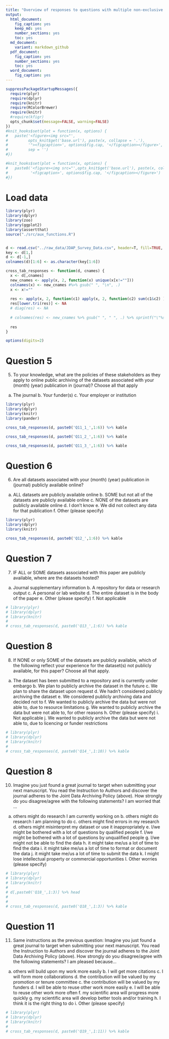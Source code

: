 ```yaml
---
title: "Overview of responses to questions with multiple non-exclusive options"
output:
  html_document:
    fig_caption: yes
    keep_md: yes
    number_sections: yes
    toc: yes
  md_document:
    variant: markdown_github
  pdf_document:
    fig_caption: yes
    number_sections: yes
    toc: yes
  word_document:
    fig_caption: yes
---
```



```r
suppressPackageStartupMessages({
  require(plyr)
  require(dplyr)
  require(knitr)
  require(RColorBrewer)
  require(knitr)
  #require(kfigr)
  opts_chunk$set(message=FALSE, warning=FALSE)
})
#knit_hooks$set(plot = function(x, options) {
#   paste('<figure><img src="',
#         opts_knit$get('base.url'), paste(x, collapse = '.'),
#         '"><figcaption>', options$fig.cap, '</figcaption></figure>',
#         sep = '')
#})

#knit_hooks$set(plot = function(x, options) {
#   paste0('<figure><img src="',opts_knit$get('base.url'), paste(x, collapse = '.'),'">',
#          '<figcaption>', options$fig.cap, '</figcaption></figure>')
#})

```

# Load data

```r

library(plyr)
library(dplyr)
library(zoo)
library(ggplot2)
library(assertthat)
source("./src/aux_functions.R")


d <- read.csv("../raw_data/JDAP_Survey_Data.csv", header=T, fill=TRUE, fileEncoding="UTF-8", as.is=T)
key <- d[1,]
d <- d[-1,]
colnames(d)[1:6] <- as.character(key[1:6])

cross_tab_responses <- function(d, cnames) {
  x <- d[,cnames]
  new_cnames <- apply(x, 2, function(x) unique(x[x!=""])) 
  colnames(x) <- new_cnames #%>% gsub(" ", "\n", .)
  x <- x!=""
  
  res <- apply(x, 2, function(c1) apply(x, 2, function(c2) sum(c1&c2) ))
  res[lower.tri(res)] <- NA
  # diag(res) <- NA
  
  # colnames(res) <- new_cnames %>% gsub(" ", " ", .) %>% sprintf("\"%s\"", .)
  
  res
}

```

```r
options(digits=2)

```


# Question 5

<!-- Field: Q11-->
5. To your knowledge, what are the policies of these stakeholders as they apply to online public archiving of the datasets associated with your (month) (year) publication in (journal)? Choose all that apply
  a.  The journal  <!-- Field: Q11_1 -->
	b.  Your funder(s)  <!-- Field: Q11_2 -->
	c.  Your employer or institution  <!-- Field: Q11_3 -->
  

```r

library(plyr)
library(dplyr)
library(knitr)
library(pander)

cross_tab_responses(d, paste0('Q11_1_',1:6)) %>% kable

cross_tab_responses(d, paste0('Q11_2_',1:6)) %>% kable

cross_tab_responses(d, paste0('Q11_3_',1:6)) %>% kable

```


# Question 6

<!-- Field: Q12 -->
6. Are all datasets associated with your (month) (year) publication in (journal) publicly available online?
  a.  ALL datasets are publicly available online   <!-- Field: Q12_1 -->
	b.  SOME but not all of the datasets are publicly available online   <!-- Field: Q12_2 -->
	c.  NONE of the datasets are publicly available online   <!-- Field: Q12_3 -->
	d.  I don't know   <!-- Field: Q12_4 -->
	e.  We did not collect any data for that publication   <!-- Field: Q12_5 -->
	f. Other (please specify)   <!-- Field: Q12_6/Q12_6_TEXT -->
  

```r

library(plyr)
library(dplyr)
library(knitr)

cross_tab_responses(d, paste0('Q12_',1:6)) %>% kable

```



# Question 7

<!-- Field: Q13 -->
7. IF ALL or SOME datasets associated with this paper are publicly available, where are the datasets hosted?
  a.  Journal supplementary information   <!-- Field: Q13_1 -->
	b.  A repository for data or research output   <!-- Field: Q13_2 -->
	c.  A personal or lab website   <!-- Field: Q13_3 -->
	d.  The entire dataset is in the body of the paper   <!-- Field: Q13_4 -->
	e.  Other (please specify)   <!-- Field: Q13_5/Q13_5_TEXT -->
	f.  Not applicable   <!-- Field: Q13_6 -->
  

```r

# library(plyr)
# library(dplyr)
# library(knitr)
# 
# cross_tab_responses(d, paste0('Q13_',1:6)) %>% kable

```


# Question 8

<!-- Field: Q14 -->
8. If NONE or only SOME of the datasets are publicly available, which of the following reflect your experience for the dataset(s) not publicly available, for this paper? Choose all that apply.
  a.  The dataset has been submitted to a repository and is currently under embargo  <!-- Field: Q14_1 -->
	b.  We plan to publicly archive the dataset in the future  <!-- Field: Q14_2 -->
	c.  We plan to share the dataset upon request  <!-- Field: Q14_3 -->
	d.  We hadn't considered publicly archiving the dataset  <!-- Field: Q14_4 -->
	e.  We considered publicly archiving data and decided not to  <!-- Field: Q14_5 -->
	f.  We wanted to publicly archive the data but were not able to, due to resource limitations  <!-- Field: Q14_6 -->
	g.  We wanted to publicly archive the data but were not able to, for other reasons  <!-- Field: Q14_7 -->
	h.  Other (please specify)  <!-- Field: Q14_8/Q14_8_TEXT -->
	i.  Not applicable  <!-- Field: Q14_9 -->
	j.  We wanted to publicly archive the data but were not able to, due to licencing or funder restrictions  <!-- Field: Q14_10 -->
  

```r

# library(plyr)
# library(dplyr)
# library(knitr)
# 
# cross_tab_responses(d, paste0('Q14_',1:10)) %>% kable

```


# Question 8

<!-- Field: Q18 -->
10. Imagine you just found a great journal to target when submitting your next manuscript. You read the Instruction to Authors and discover the journal adheres to the Joint Data Archiving Policy (above). How strongly do you disagree/agree with the following statements? I am worried that ...
  a.  others might do research I am currently working on  <!-- Field: Q18_1 -->
	b.  others might do research I am planning to do  <!-- Field: Q18_2 -->
	c.  others might find errors in my research  <!-- Field: Q18_3  -->
	d.  others might misinterpret my dataset or use it inappropriately  <!-- Field: Q18_4 -->
	e.  I/we might be bothered with a lot of questions by qualified people  <!-- Field: Q18_5 -->
	f.  I/we might be bothered with a lot of questions by unqualified people  <!-- Field: Q18_6 -->
	g.  I/we might not be able to find the data  <!-- Field: Q18_7 -->
	h.  it might take me/us a lot of time to find the data  <!-- Field: Q18_8 -->
	i.  it might take me/us a lot of time to format or document the data  <!-- Field: Q18_9 -->
	j.  it might take me/us a lot of time to submit the data  <!-- Field:  Q18_10-->
	k.  I might lose intellectual property or commercial opportunities  <!-- Field: Q18_11 -->
	l.  Other worries (please specify)  <!-- Field: Q18_12/Q18_12_TEXT -->
   

```r

# library(plyr)
# library(dplyr)
# library(knitr)
# 
# d[,paste0('Q18_',1:3)] %>% head
# 
# 
# cross_tab_responses(d, paste0('Q18_',1:3)) %>% kable

```


# Question 11

<!-- Field: Q19 -->
11. Same instructions as the previous question: Imagine you just found a great journal to target when submitting your next manuscript. You read the Instruction to Authors and discover the journal adheres to the Joint Data Archiving Policy (above). How strongly do you disagree/agree with the following statements? I am pleased because...
  a.  others will build upon my work more easily  <!-- Field: Q19_1  -->
	b.  I will get more citations  <!-- Field: Q19_2  -->
	c.  I will form more collaborations  <!-- Field: Q19_3  -->
	d.  the contribution will be valued by my promotion or tenure committee  <!-- Field: Q19_4  -->
	c.  the contribution will be valued by my funders  <!-- Field: Q19_5  -->
	d.  I will be able to reuse other work more easily  <!-- Field: Q19_6  -->
	e.  I will be able to reuse other work more often  <!-- Field: Q19_7  -->
	f.  my scientific area will progress more quickly  <!-- Field: Q19_8  -->
	g.  my scientific area will develop better tools and/or training  <!-- Field: Q19_9  -->
	h.  I think it is the right thing to do  <!-- Field: Q19_10  -->
	i.  Other (please specify)  <!-- Field: Q19_11/Q19_11_TEXT  -->
   

```r

# library(plyr)
# library(dplyr)
# library(knitr)
# 
# cross_tab_responses(d, paste0('Q19_',1:11)) %>% kable

```


